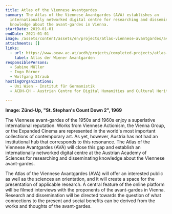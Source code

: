 ```yaml
---
title: Atlas of the Viennese Avantgardes
summary: The Atlas of the Viennese Avantgardes (AVA) establishes an
  internationally networked digital centre for researching and disseminating
  knowledge about the avant-gardes in Vienna.
startDate: 2019-01-01
endDate: 2021-01-01
image: /assets/content/assets/en/projects/atlas-viennese-avantgardes/ava_logo_neu_8.jpg
attachments: []
links:
  - url: https://www.oeaw.ac.at/acdh/projects/completed-projects/atlas-of-the-viennese-avantgardes
    label: Atlas der Wiener Avantgarden
responsiblePersons:
  - Sabine Müller
  - Ingo Börner
  - Wolfgang Straub
hostingOrganizations:
  - Uni Wien - Institut für Germanistik
  - ACDH-CH - Austrian Centre for Digital Humanities and Cultural Heritage

---
```

**Image: Zünd-Up, "St. Stephan's Count Down 2", 1969**

The Viennese avant-gardes of the 1950s and 1960s enjoy a superlative international reputation. Works from Viennese Actionism, the Vienna Group, or the Expanded Cinema are represented in the world's most important collections of contemporary art. As yet, however, Austria has not had an institutional hub that corresponds to this resonance. The Atlas of the Viennese Avantgardes (AVA) will close this gap and establish an internationally networked digital centre at the Austrian Academy of Sciences for researching and disseminating knowledge about the Viennese avant-gardes.

The Atlas of the Viennese Avantgardes (AVA) will offer an interested public as well as the sciences an orientation, and it will create a space for the presentation of applicable research. A central feature of the online platform will be filmed interviews with the proponents of the avant-gardes in Vienna. Research and dissemination will be directed towards the question of what connections to the present and social benefits can be derived from the works and thoughts of the avant-gardes.
